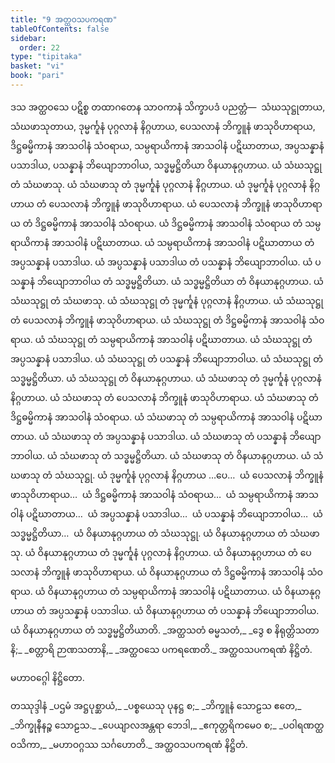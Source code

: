 ```yaml
---
title: "9 အတ္ထဝသပကရဏ"
tableOfContents: false
sidebar:
  order: 22
type: "tipitaka"
basket: "vi"
book: "pari"
---
```



<DynamicBreadcrumb />

<Division number="334" book="pari">

<Paragraph number="1604" book="pari">
ဒသ အတ္ထဝသေ ပဋိစ္စ တထာဂတေန သာဝကာနံ သိက္ခာပဒံ ပညတ္တံ—  သံဃသုဋ္ဌုတာယ, သံဃဖာသုတာယ, ဒုမ္မင်္ကူနံ ပုဂ္ဂလာနံ နိဂ္ဂဟာယ, ပေသလာနံ ဘိက္ခူနံ ဖာသုဝိဟာရာယ, ဒိဋ္ဌဓမ္မိကာနံ အာသဝါနံ သံဝရာယ, သမ္ပရာယိကာနံ အာသဝါနံ ပဋိဃာတာယ, အပ္ပသန္နာနံ ပသာဒါယ, ပသန္နာနံ ဘိယျောဘာဝါယ, သဒ္ဓမ္မဋ္ဌိတိယာ ဝိနယာနုဂ္ဂဟာယ.
</Paragraph>

<Paragraph number="1605" book="pari">
ယံ သံဃသုဋ္ဌု တံ သံဃဖာသု. ယံ သံဃဖာသု တံ ဒုမ္မင်္ကူနံ ပုဂ္ဂလာနံ နိဂ္ဂဟာယ. ယံ ဒုမ္မင်္ကူနံ ပုဂ္ဂလာနံ နိဂ္ဂဟာယ တံ ပေသလာနံ ဘိက္ခူနံ ဖာသုဝိဟာရာယ. ယံ ပေသလာနံ ဘိက္ခူနံ ဖာသုဝိဟာရာယ တံ ဒိဋ္ဌဓမ္မိကာနံ အာသဝါနံ သံဝရာယ. ယံ ဒိဋ္ဌဓမ္မိကာနံ အာသဝါနံ သံဝရာယ တံ သမ္ပရာယိကာနံ အာသဝါနံ ပဋိဃာတာယ. ယံ သမ္ပရာယိကာနံ အာသဝါနံ ပဋိဃာတာယ တံ အပ္ပသန္နာနံ ပသာဒါယ. ယံ အပ္ပသန္နာနံ ပသာဒါယ တံ ပသန္နာနံ ဘိယျောဘာဝါယ. ယံ ပသန္နာနံ ဘိယျောဘာဝါယ တံ သဒ္ဓမ္မဋ္ဌိတိယာ. ယံ သဒ္ဓမ္မဋ္ဌိတိယာ တံ ဝိနယာနုဂ္ဂဟာယ.
</Paragraph>

<Paragraph number="1606" book="pari">
ယံ သံဃသုဋ္ဌု တံ သံဃဖာသု. ယံ သံဃသုဋ္ဌု တံ ဒုမ္မင်္ကူနံ ပုဂ္ဂလာနံ နိဂ္ဂဟာယ. ယံ သံဃသုဋ္ဌု တံ ပေသလာနံ ဘိက္ခူနံ ဖာသုဝိဟာရာယ. ယံ သံဃသုဋ္ဌု တံ ဒိဋ္ဌဓမ္မိကာနံ အာသဝါနံ သံဝရာယ. ယံ သံဃသုဋ္ဌု တံ သမ္ပရာယိကာနံ အာသဝါနံ ပဋိဃာတာယ. ယံ သံဃသုဋ္ဌု တံ အပ္ပသန္နာနံ ပသာဒါယ. ယံ သံဃသုဋ္ဌု တံ ပသန္နာနံ ဘိယျောဘာဝါယ. ယံ သံဃသုဋ္ဌု တံ သဒ္ဓမ္မဋ္ဌိတိယာ. ယံ သံဃသုဋ္ဌု တံ ဝိနယာနုဂ္ဂဟာယ.
</Paragraph>

<Paragraph number="1607" book="pari">
ယံ သံဃဖာသု တံ ဒုမ္မင်္ကူနံ ပုဂ္ဂလာနံ နိဂ္ဂဟာယ. ယံ သံဃဖာသု တံ ပေသလာနံ ဘိက္ခူနံ ဖာသုဝိဟာရာယ. ယံ သံဃဖာသု တံ ဒိဋ္ဌဓမ္မိကာနံ အာသဝါနံ သံဝရာယ. ယံ သံဃဖာသု တံ သမ္ပရာယိကာနံ အာသဝါနံ ပဋိဃာတာယ. ယံ သံဃဖာသု တံ အပ္ပသန္နာနံ ပသာဒါယ. ယံ သံဃဖာသု တံ ပသန္နာနံ ဘိယျောဘာဝါယ. ယံ သံဃဖာသု တံ သဒ္ဓမ္မဋ္ဌိတိယာ. ယံ သံဃဖာသု တံ ဝိနယာနုဂ္ဂဟာယ. ယံ သံဃဖာသု တံ သံဃသုဋ္ဌု.
</Paragraph>

<Paragraph number="1608" book="pari">
ယံ ဒုမ္မင်္ကူနံ ပုဂ္ဂလာနံ နိဂ္ဂဟာယ …ပေ…  ယံ ပေသလာနံ ဘိက္ခူနံ ဖာသုဝိဟာရာယ…  ယံ ဒိဋ္ဌဓမ္မိကာနံ အာသဝါနံ သံဝရာယ…  ယံ သမ္ပရာယိကာနံ အာသဝါနံ ပဋိဃာတာယ…  ယံ အပ္ပသန္နာနံ ပသာဒါယ…  ယံ ပသန္နာနံ ဘိယျောဘာဝါယ…  ယံ သဒ္ဓမ္မဋ္ဌိတိယာ…  ယံ ဝိနယာနုဂ္ဂဟာယ တံ သံဃသုဋ္ဌု. ယံ ဝိနယာနုဂ္ဂဟာယ တံ သံဃဖာသု. ယံ ဝိနယာနုဂ္ဂဟာယ တံ ဒုမ္မင်္ကူနံ ပုဂ္ဂလာနံ နိဂ္ဂဟာယ. ယံ ဝိနယာနုဂ္ဂဟာယ တံ ပေသလာနံ ဘိက္ခူနံ ဖာသုဝိဟာရာယ. ယံ ဝိနယာနုဂ္ဂဟာယ တံ ဒိဋ္ဌဓမ္မိကာနံ အာသဝါနံ သံဝရာယ. ယံ ဝိနယာနုဂ္ဂဟာယ တံ သမ္ပရာယိကာနံ အာသဝါနံ ပဋိဃာတာယ. ယံ ဝိနယာနုဂ္ဂဟာယ တံ အပ္ပသန္နာနံ ပသာဒါယ. ယံ ဝိနယာနုဂ္ဂဟာယ တံ ပသန္နာနံ ဘိယျောဘာဝါယ. ယံ ဝိနယာနုဂ္ဂဟာယ တံ သဒ္ဓမ္မဋ္ဌိတိယာတိ.
</Paragraph>

<Paragraph number="1609" type="verses" book="pari">
_အတ္ထသတံ ဓမ္မသတံ,_  
_ဒွေ စ နိရုတ္တိသတာနိ;_  
_စတ္တာရိ ဉာဏသတာနိ,_  
_အတ္ထဝသေ ပကရဏေတိ._  


</Paragraph>
</Division>

<Paragraph number="1610" type="center" book="pari">
အတ္ထဝသပကရဏံ နိဋ္ဌိတံ.

  
မဟာဝဂ္ဂေါ နိဋ္ဌိတော.



</Paragraph>

<Paragraph number="1611" type="center" book="pari">
တဿုဒ္ဒါနံ


</Paragraph>

<Paragraph number="1612" type="verses" book="pari">
_ပဌမံ အဋ္ဌပုစ္ဆာယံ,_  
_ပစ္စယေသု ပုနဋ္ဌ စ;_  
_ဘိက္ခူနံ သောဠသ ဧတေ,_  
_ဘိက္ခုနီနဉ္စ သောဠသ._  

</Paragraph>

<Paragraph number="1613" type="verses" book="pari">
_ပေယျာလအန္တရာ ဘေဒါ,_  
_ဧကုတ္တရိကမေဝ စ;_  
_ပဝါရဏတ္ထဝသိကာ,_  
_မဟာဝဂ္ဂဿ သင်္ဂဟောတိ._  


</Paragraph>

<Paragraph number="1614" type="center" book="pari">
အတ္ထဝသပကရဏံ နိဋ္ဌိတံ.
</Paragraph>